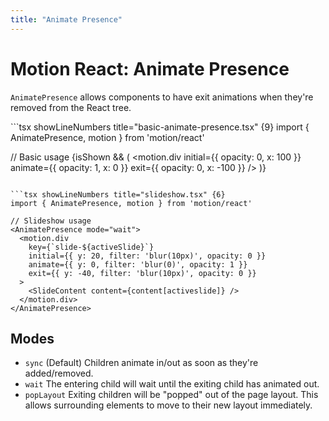 ```yaml
---
title: "Animate Presence"
---
```



# Motion React: Animate Presence

`AnimatePresence` allows components to have exit animations when they're removed from the React tree.

<Visualizer Comp={AnimatePresenceComp} reload={false}>
```tsx showLineNumbers title="basic-animate-presence.tsx" {9}
import { AnimatePresence, motion } from 'motion/react'

// Basic usage
<AnimatePresence>
  {isShown && (
    <motion.div
      initial={{ opacity: 0, x: 100 }}
      animate={{ opacity: 1, x: 0 }}
      exit={{ opacity: 0, x: -100 }}
    />
  )}
</AnimatePresence>
```

```tsx showLineNumbers title="slideshow.tsx" {6}
import { AnimatePresence, motion } from 'motion/react'

// Slideshow usage
<AnimatePresence mode="wait">
  <motion.div
    key={`slide-${activeSlide}`}
    initial={{ y: 20, filter: 'blur(10px)', opacity: 0 }}
    animate={{ y: 0, filter: 'blur(0)', opacity: 1 }}
    exit={{ y: -40, filter: 'blur(10px)', opacity: 0 }}
  >
    <SlideContent content={content[activeslide]} />
  </motion.div>
</AnimatePresence>
```
</Visualizer>

## Modes
- `sync` (Default) Children animate in/out as soon as they're added/removed.
- `wait` The entering child will wait until the exiting child has animated out.
- `popLayout` Exiting children will be "popped" out of the page layout. This allows surrounding elements to move to their new layout immediately.

